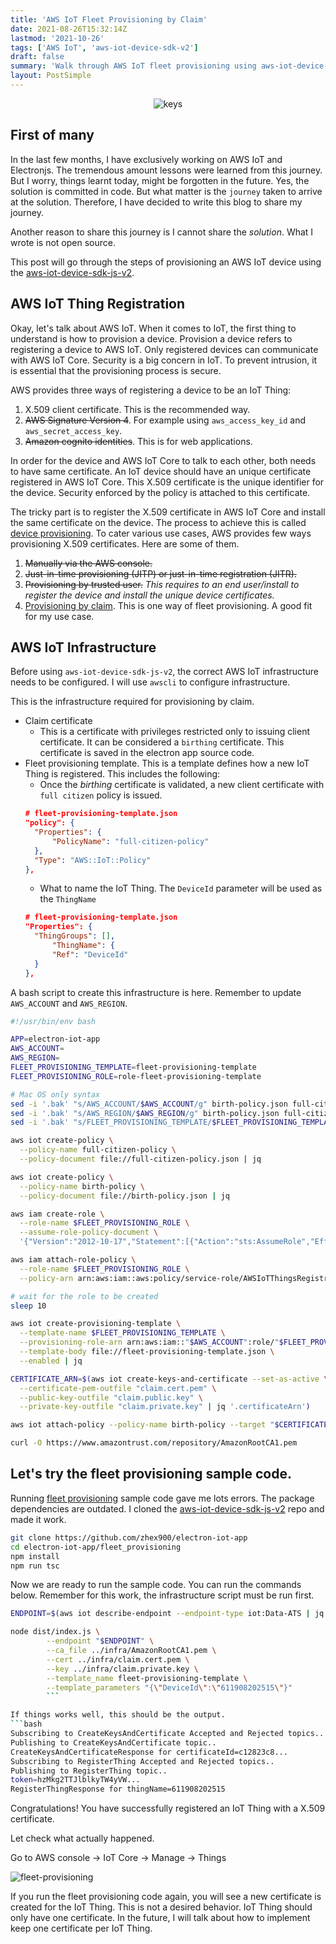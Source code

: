 ```yaml
---
title: 'AWS IoT Fleet Provisioning by Claim'
date: 2021-08-26T15:32:14Z
lastmod: '2021-10-26'
tags: ['AWS IoT', 'aws-iot-device-sdk-v2']
draft: false
summary: 'Walk through AWS IoT fleet provisioning using aws-iot-device-sdk-v2'
layout: PostSimple
---
```


<div align="center">
    <Image alt="keys" src="/static/images/keys.jpg" width={800} height={600} />
</div>

## First of many
In the last few months, I have exclusively working on AWS IoT and Electronjs. The tremendous amount lessons were
learned from this journey. But I worry, things learnt today, might be forgotten in the future. Yes, the solution is
committed in code. But what matter is the `journey` taken to arrive at the solution. Therefore, I have decided to
write this blog to share my journey.

Another reason to share this journey is I cannot share the *solution*. What I wrote is not open source.

This post will go through the steps of provisioning an AWS IoT device using the [aws-iot-device-sdk-js-v2](https://github.com/aws/aws-iot-device-sdk-js-v2).

## AWS IoT Thing Registration
Okay, let's talk about AWS IoT. When it comes to IoT, the first thing to understand is how to provision a device.
Provision a device refers to registering a device to AWS IoT. Only registered devices can communicate with AWS IoT Core.
Security is a big concern in IoT. To prevent intrusion, it is essential that the provisioning process is secure.

AWS provides three ways of registering a device to be an IoT Thing:

1. X.509 client certificate. This is the recommended way.
1. ~~AWS Signature Version 4~~. For example using `aws_access_key_id` and `aws_secret_access_key`.
1. ~~Amazon cognito identities~~. This is for web applications.

In order for the device and AWS IoT Core to talk to each other, both needs to have same certificate. An IoT device
should have an unique certificate registered in AWS IoT Core. This X.509 certificate is the unique identifier for the device.
Security enforced by the policy is attached to this certificate.

The tricky part is to register the X.509 certificate in AWS IoT Core and install the same certificate on the device.
The process to achieve this is called [device provisioning](https://docs.aws.amazon.com/iot/latest/developerguide/iot-provision.html).
To cater various use cases, AWS provides few ways provisioning X.509 certificates. Here are some of them.

1. ~~Manually via the AWS console.~~
1. ~~Just-in-time provisioning (JITP) or just-in-time registration (JITR).~~
1. ~~Provisioning by trusted user.~~ *This requires to an end user/install to register the device and install the unique device certificates.*
1. [Provisioning by claim](https://docs.aws.amazon.com/iot/latest/developerguide/provision-wo-cert.html).
This is one way of fleet provisioning. A good fit for my use case.

## AWS IoT Infrastructure

Before using `aws-iot-device-sdk-js-v2`, the correct AWS IoT infrastructure needs to be configured. I will use `awscli` to configure
infrastructure.

This is the infrastructure required for provisioning by claim.

* Claim certificate
  * This is a certificate with privileges restricted only to issuing client certificate. It can be considered a
  `birthing` certificate. This certificate is saved in the electron app source code.
* Fleet provisioning template. This is a template defines how a new IoT Thing is registered. This includes the following:
  * Once the *birthing* certificate is validated, a new client certificate with `full citizen` policy is issued.
  ```json
  # fleet-provisioning-template.json
  "policy": {
    "Properties": {
        "PolicyName": "full-citizen-policy"
    },
    "Type": "AWS::IoT::Policy"
  },
  ```
  * What to name the IoT Thing. The `DeviceId` parameter will be used as the `ThingName`
  ```json
  # fleet-provisioning-template.json
  "Properties": {
    "ThingGroups": [],
        "ThingName": {
        "Ref": "DeviceId"
    }
  },
  ```

A bash script to create this infrastructure is here. Remember to update `AWS_ACCOUNT` and `AWS_REGION`.

```bash:infra/infra-up.sh showLineNumbers
#!/usr/bin/env bash

APP=electron-iot-app
AWS_ACCOUNT=
AWS_REGION=
FLEET_PROVISIONING_TEMPLATE=fleet-provisioning-template
FLEET_PROVISIONING_ROLE=role-fleet-provisioning-template

# Mac OS only syntax
sed -i '.bak' "s/AWS_ACCOUNT/$AWS_ACCOUNT/g" birth-policy.json full-citizen-policy.json
sed -i '.bak' "s/AWS_REGION/$AWS_REGION/g" birth-policy.json full-citizen-policy.json
sed -i '.bak' "s/FLEET_PROVISIONING_TEMPLATE/$FLEET_PROVISIONING_TEMPLATE/g" birth-policy.json full-citizen-policy.json

aws iot create-policy \
  --policy-name full-citizen-policy \
  --policy-document file://full-citizen-policy.json | jq

aws iot create-policy \
  --policy-name birth-policy \
  --policy-document file://birth-policy.json | jq

aws iam create-role \
  --role-name $FLEET_PROVISIONING_ROLE \
  --assume-role-policy-document \
  '{"Version":"2012-10-17","Statement":[{"Action":"sts:AssumeRole","Effect":"Allow","Principal":{"Service":"iot.amazonaws.com"}}]}' | jq

aws iam attach-role-policy \
  --role-name $FLEET_PROVISIONING_ROLE \
  --policy-arn arn:aws:iam::aws:policy/service-role/AWSIoTThingsRegistration | jq

# wait for the role to be created
sleep 10

aws iot create-provisioning-template \
  --template-name $FLEET_PROVISIONING_TEMPLATE \
  --provisioning-role-arn arn:aws:iam::"$AWS_ACCOUNT":role/"$FLEET_PROVISIONING_ROLE" \
  --template-body file://fleet-provisioning-template.json \
  --enabled | jq

CERTIFICATE_ARN=$(aws iot create-keys-and-certificate --set-as-active \
  --certificate-pem-outfile "claim.cert.pem" \
  --public-key-outfile "claim.public.key" \
  --private-key-outfile "claim.private.key" | jq '.certificateArn')

aws iot attach-policy --policy-name birth-policy --target "$CERTIFICATE_ARN"

curl -O https://www.amazontrust.com/repository/AmazonRootCA1.pem
```

## Let's try the fleet provisioning sample code.

Running [fleet provisioning](https://github.com/aws/aws-iot-device-sdk-js-v2/tree/main/samples) sample code gave
me lots errors. The package dependencies are outdated. I cloned the [aws-iot-device-sdk-js-v2](https://github.com/aws/aws-iot-device-sdk-js-v2)
repo and made it work.

```bash
git clone https://github.com/zhex900/electron-iot-app
cd electron-iot-app/fleet_provisioning
npm install
npm run tsc
```

Now we are ready to run the sample code. You can run the commands below. Remember for this work, the infrastructure
script must be run first.

```bash
ENDPOINT=$(aws iot describe-endpoint --endpoint-type iot:Data-ATS | jq -r '.endpointAddress')

node dist/index.js \
        --endpoint "$ENDPOINT" \
        --ca_file ../infra/AmazonRootCA1.pem \
        --cert ../infra/claim.cert.pem \
        --key ../infra/claim.private.key \
        --template_name fleet-provisioning-template \
        --template_parameters "{\"DeviceId\":\"611908202515\"}"
        ```

If things works well, this should be the output.
```bash
Subscribing to CreateKeysAndCertificate Accepted and Rejected topics..
Publishing to CreateKeysAndCertificate topic..
CreateKeysAndCertificateResponse for certificateId=c12823c8...
Subscribing to RegisterThing Accepted and Rejected topics..
Publishing to RegisterThing topic..
token=hzMkg2TTJlblkyTW4yVW...
RegisterThingResponse for thingName=611908202515
```

Congratulations! You have successfully registered an IoT Thing with a X.509 certificate.

Let check what actually happened.

Go to AWS console -> IoT Core -> Manage -> Things

![fleet-provisioning](/static/images/fleet-provisioning.png)

If you run the fleet provisioning code again, you will see a new certificate is created for the IoT Thing. This is not
a desired behavior. IoT Thing should only have one certificate. In the future, I will talk about how to implement keep
one certificate per IoT Thing.


